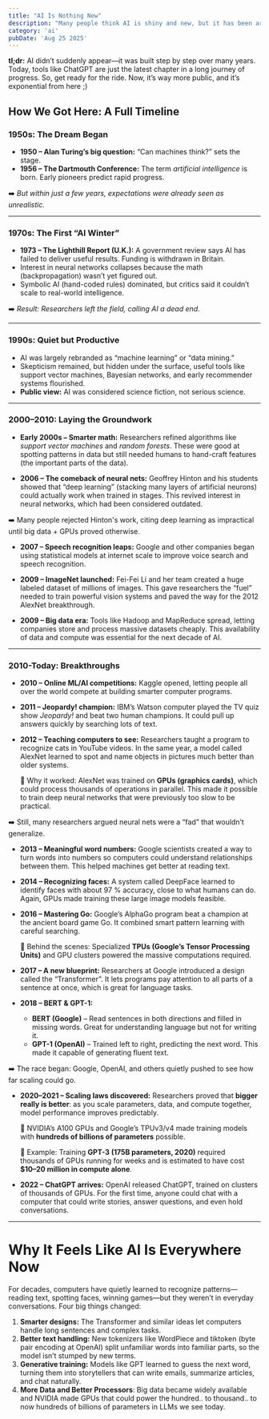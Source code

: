 ```yaml
---
title: "AI Is Nothing New"
description: "Many people think AI is shiny and new, but it has been around for a while. It's just now in every consumer's hands."
category: 'ai'
pubDate: 'Aug 25 2025'
---
```


**tl;dr:** AI didn’t suddenly appear—it was built step by step over many years. Today, tools like ChatGPT are just the latest chapter in a long journey of progress.
So, get ready for the ride. Now, it’s way more public, and it’s exponential from here ;)

## How We Got Here: A Full Timeline

### 1950s: The Dream Began
- **1950 – Alan Turing’s big question:** “Can machines think?” sets the stage.
- **1956 – The Dartmouth Conference:** The term *artificial intelligence* is born. Early pioneers predict rapid progress.

➡️ *But within just a few years, expectations were already seen as unrealistic.*

---

### 1970s: The First “AI Winter”
- **1973 – The Lighthill Report (U.K.):** A government review says AI has failed to deliver useful results. Funding is withdrawn in Britain.  
- Interest in neural networks collapses because the math (backpropagation) wasn’t yet figured out.  
- Symbolic AI (hand-coded rules) dominated, but critics said it couldn’t scale to real-world intelligence.  

➡️ *Result: Researchers left the field, calling AI a dead end.*

---

### 1990s: Quiet but Productive
- AI was largely rebranded as “machine learning” or “data mining.”  
- Skepticism remained, but hidden under the surface, useful tools like support vector machines, Bayesian networks, and early recommender systems flourished.  
- **Public view:** AI was considered science fiction, not serious science.  

---

### 2000–2010: Laying the Groundwork
- **Early 2000s – Smarter math:** Researchers refined algorithms like *support vector machines* and *random forests*. These were good at spotting patterns in data but still needed humans to hand-craft features (the important parts of the data).

- **2006 – The comeback of neural nets:** Geoffrey Hinton and his students showed that “deep learning” (stacking many layers of artificial neurons) could actually work when trained in stages. This revived interest in neural networks, which had been considered outdated.

➡️ Many people rejected Hinton's work, citing deep learning as impractical until big data + GPUs proved otherwise.

- **2007 – Speech recognition leaps:** Google and other companies began using statistical models at internet scale to improve voice search and speech recognition.

- **2009 – ImageNet launched:** Fei-Fei Li and her team created a huge labeled dataset of millions of images. This gave researchers the “fuel” needed to train powerful vision systems and paved the way for the 2012 AlexNet breakthrough.

- **2009 – Big data era:** Tools like Hadoop and MapReduce spread, letting companies store and process massive datasets cheaply. This availability of data and compute was essential for the next decade of AI.

---
### 2010-Today: Breakthroughs

- **2010 – Online ML/AI competitions:** Kaggle opened, letting people all over the world compete at building smarter computer programs.

- **2011 – Jeopardy! champion:** IBM’s Watson computer played the TV quiz show *Jeopardy!* and beat two human champions. It could pull up answers quickly by searching lots of text.

- **2012 – Teaching computers to see:** Researchers taught a program to recognize cats in YouTube videos. In the same year, a model called AlexNet learned to spot and name objects in pictures much better than older systems. 
  
  🔑 Why it worked: AlexNet was trained on **GPUs (graphics cards)**, which could process thousands of operations in parallel. This made it possible to train deep neural networks that were previously too slow to be practical.  

➡️ Still, many researchers argued neural nets were a “fad” that wouldn’t generalize.

- **2013 – Meaningful word numbers:** Google scientists created a way to turn words into numbers so computers could understand relationships between them. This helped machines get better at reading text.

- **2014 – Recognizing faces:** A system called DeepFace learned to identify faces with about 97 % accuracy, close to what humans can do. Again, GPUs made training these large image models feasible.

- **2016 – Mastering Go:** Google’s AlphaGo program beat a champion at the ancient board game Go. It combined smart pattern learning with careful searching.
  
  🔑 Behind the scenes: Specialized **TPUs (Google’s Tensor Processing Units)** and GPU clusters powered the massive computations required.

- **2017 – A new blueprint:** Researchers at Google introduced a design called the “Transformer”. It lets programs pay attention to all parts of a sentence at once, which is great for language tasks.
  
- **2018 – BERT & GPT-1:**  
  - **BERT (Google)** – Read sentences in both directions and filled in missing words. Great for understanding language but not for writing it.  
  - **GPT-1 (OpenAI)** – Trained left to right, predicting the next word. This made it capable of generating fluent text.  

➡️ The race began: Google, OpenAI, and others quietly pushed to see how far scaling could go. 

- **2020–2021 – Scaling laws discovered:** Researchers proved that **bigger really is better**: as you scale parameters, data, and compute together, model performance improves predictably. 
   
   🔑 NVIDIA’s A100 GPUs and Google’s TPUv3/v4 made training models with **hundreds of billions of parameters** possible.
   
   💸 Example: Training **GPT-3 (175B parameters, 2020)** required thousands of GPUs running for weeks and is estimated to have cost **$10–20 million in compute alone**.

- **2022 – ChatGPT arrives:** OpenAI released ChatGPT, trained on clusters of thousands of GPUs. For the first time, anyone could chat with a computer that could write stories, answer questions, and even hold conversations.  

---

# Why It Feels Like AI Is Everywhere Now

For decades, computers have quietly learned to recognize patterns—reading text, spotting faces, winning games—but they weren’t in everyday conversations. Four big things changed:

1. **Smarter designs:** The Transformer and similar ideas let computers handle long sentences and complex tasks.
2. **Better text handling:** New tokenizers like WordPiece and tiktoken (byte pair encoding at OpenAI) split unfamiliar words into familiar parts, so the model isn’t stumped by new terms.
3. **Generative training:** Models like GPT learned to guess the next word, turning them into storytellers that can write emails, summarize articles, and chat naturally.
4. **More Data and Better Processors**: Big data became widely available and NVIDIA made GPUs that could power the hundred.. to thousand.. to now hundreds of billions of parameters in LLMs we see today.
